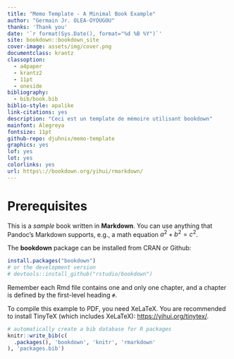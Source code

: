 ```yaml
--- 
title: "Memo Template - A Minimal Book Example"
author: "Germain Jr. OLEA-OYOUGOU"
thanks: 'Thank you'
date: '`r format(Sys.Date(), format="%d %B %Y")`'
site: bookdown::bookdown_site
cover-image: assets/img/cover.png
documentclass: krantz
classoption:
  - a4paper
  - krantz2
  - 11pt
  - oneside
bibliography:
  - bib/book.bib
biblio-style: apalike
link-citations: yes
description: "Ceci est un template de mémoire utilisant bookdown"
mainfont: Alegreya
fontsize: 11pt
github-repo: djuhnix/memo-template
graphics: yes
lof: yes
lot: yes
colorlinks: yes
url: https\://bookdown.org/yihui/rmarkdown/
---
```


# Prerequisites

This is a _sample_ book written in **Markdown**. You can use anything that Pandoc's Markdown supports, e.g., a math equation $a^2 + b^2 = c^2$.

The **bookdown** package can be installed from CRAN or Github:

```r
install.packages("bookdown")
# or the development version
# devtools::install_github("rstudio/bookdown")
```

Remember each Rmd file contains one and only one chapter, and a chapter is defined by the first-level heading `#`.

To compile this example to PDF, you need XeLaTeX. You are recommended to install TinyTeX (which includes XeLaTeX): <https://yihui.org/tinytex/>.

```r
# automatically create a bib database for R packages
knitr::write_bib(c(
  .packages(), 'bookdown', 'knitr', 'rmarkdown'
), 'packages.bib')
```
